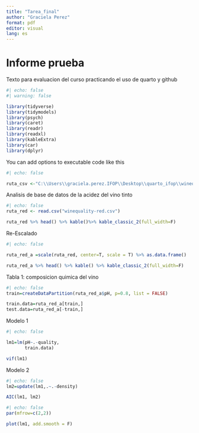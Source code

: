 ```yaml
---
title: "Tarea_final"
author: "Graciela Perez"
format: pdf
editor: visual
lang: es
---
```


# Informe prueba

Texto para evaluacion del curso practicando el uso de quarto y github

```r
#| echo: false 
#| warning: false

library(tidyverse)
library(tidymodels)
library(psych)
library(caret)
library(readr)
library(readxl)
library(kableExtra)
library(car)
library(dplyr)
```

You can add options to executable code like this

```r
#| echo: false 

ruta_csv <-"C:\\Users\\graciela.perez.IFOP\\Desktop\\quarto_ifop\\winequality-red.csv"
```

Analisis de base de datos de la acidez del vino tinto

```r
#| echo: false 
ruta_red <- read.csv("winequality-red.csv")

ruta_red %>% head() %>% kable()%>% kable_classic_2(full_width=F)
```

Re-Escalado

```r

#| echo: false 

ruta_red_a =scale(ruta_red, center=T, scale = T) %>% as.data.frame()

ruta_red_a %>% head() %>% kable() %>% kable_classic_2(full_width=F)
```

Tabla 1: composicion quimica del vino

```r
#| echo: false 
train=createDataPartition(ruta_red_a$pH, p=0.8, list = FALSE)

train.data=ruta_red_a[train,]
test.data=ruta_red_a[-train,]

```

Modelo 1

```r
#| echo: false 

lm1=lm(pH~.-quality,
       train.data)

vif(lm1)
```

Modelo 2

```r

#| echo: false 
lm2=update(lm1,.~.-density)

AIC(lm1, lm2)
```

```r
#| echo: false 
par(mfrow=c(2,2))

plot(lm1, add.smooth = F)
```
